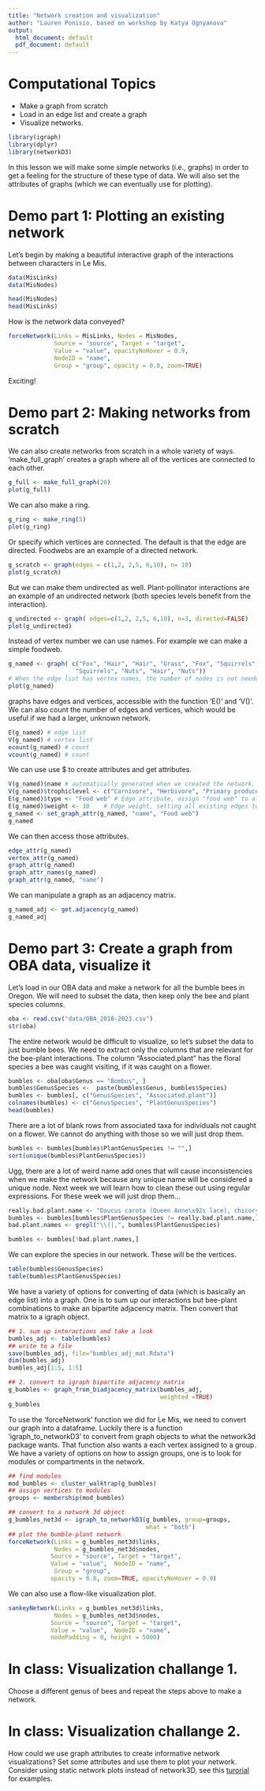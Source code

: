 ```yaml
---
title: "Network creation and visualization"
author: "Lauren Ponisio, based on workshop by Katya Ognyanova"
output:
  html_document: default
  pdf_document: default
---
```


<!-- Lesson Overview -->
# Computational Topics
- Make a graph from scratch
- Load in an edge list and create a graph 
- Visualize networks. 


```r
library(igraph)
library(dplyr)
library(networkD3)
```

In this lesson we will make some simple networks (i.e., graphs) in order to get a feeling for the structure of these type of data. We will also set the attributes of graphs (which we can eventually use for plotting).


# Demo part 1: Plotting an existing network

Let's begin by making a beautiful interactive graph of the interactions between characters in Le Mis.

```r
data(MisLinks)
data(MisNodes)

head(MisNodes)
head(MisLinks)
```

How is the network data conveyed? 

```r
forceNetwork(Links = MisLinks, Nodes = MisNodes,
             Source = "source", Target = "target",
             Value = "value", opacityNoHover = 0.9,
             NodeID = "name",
             Group = "group", opacity = 0.8, zoom=TRUE)
```

Exciting! 

# Demo part 2: Making networks from scratch

We can also create networks from scratch in a whole variety of ways. 'make_full_graph' creates a graph where all of the vertices are connected to each other. 

```r
g_full <- make_full_graph(20) 
plot(g_full)
```

We can also make a ring. 

```r
g_ring <- make_ring(5)
plot(g_ring)
```

Or specify which vertices are connected. The default is that the edge are directed. Foodwebs are an example of a directed network. 

```r
g_scratch <- graph(edges = c(1,2, 2,5, 6,10), n= 10)
plot(g_scratch)
```

But we can make them undirected as well. Plant-pollinator interactions are an example of an undirected network (both species levels benefit from the interaction). 

```r
g_undirected <- graph( edges=c(1,2, 2,5, 6,10), n=3, directed=FALSE) 
plot(g_undirected)
```

Instead of vertex number we can use names. For example we can make a simple foodweb.

```r
g_named <- graph( c("Fox", "Hair", "Hair", "Grass", "Fox", "Squirrels",
                   "Squirrels", "Nuts", "Hair", "Nuts")) 
# When the edge list has vertex names, the number of nodes is not needed
plot(g_named)
```
graphs have edges and vertices, accessible with the function 'E()' and 'V()'. We can also count the number of edges and vertices, which would be useful if we had a larger, unknown network. 

```r
E(g_named) # edge list
V(g_named) # vertex list
ecount(g_named) # count
vcount(g_named) # count
```

We can use use $ to create attributes and get attributes. 
```r
V(g_named)$name # automatically generated when we created the network.
V(g_named)$trophiclevel <- c("Carnivore", "Herbivore", "Primary producer", "Herbivore", "Primary producer")
E(g_named)$type <- "Food web" # Edge attribute, assign "food web" to all edges
E(g_named)$weight <- 10    # Edge weight, setting all existing edges to 10
g_named <- set_graph_attr(g_named, "name", "Food web")
g_named
```
We can then access those attributes. 
```r
edge_attr(g_named)
vertex_attr(g_named)
graph_attr(g_named)
graph_attr_names(g_named)
graph_attr(g_named, "name")
```

We can manipulate a graph as an adjacency matrix.

```r
g_named_adj <- get.adjacency(g_named)
g_named_adj
```

# Demo part 3: Create a graph from OBA data, visualize it
Let's load in our OBA data and make a network for all the bumble bees in Oregon. We will need to subset the data, then keep only the bee and plant species columns. 

```r
oba <- read.csv("data/OBA_2018-2023.csv")
str(oba)
```

The entire network would be difficult to visualize, so let's subset the data to just bumble bees. We need to extract only the columns that are relevant for the bee-plant interactions. The column "Associated.plant" has the floral species a bee was caught visiting, if it was caught on a flower.

```r
bumbles <- oba[oba$Genus == "Bombus", ]
bumbles$GenusSpecies <-  paste(bumbles$Genus, bumbles$Species)
bumbles <- bumbles[, c("GenusSpecies", "Associated.plant")]
colnames(bumbles) <- c("GenusSpecies", "PlantGenusSpecies")
head(bumbles)
```

There are a lot of blank rows from associated taxa for individuals not caught on a flower. We cannot do anything with those so we will just drop them. 

```r
bumbles <- bumbles[bumbles$PlantGenusSpecies != "",]
sort(unique(bumbles$PlantGenusSpecies))
```

Ugg, there are a lot of weird name add ones that will cause inconsistencies when we make the network because any unique name will be considered a unique node. Next week we will learn how to clean these out using regular expressions. For these week we will just drop them...

```r
really.bad.plant.name <- "Daucus carota (Queen Anne\x92s lace), chicory, field bindweed, field pea and dandelion"
bumbles <- bumbles[bumbles$PlantGenusSpecies != really.bad.plant.name,]
bad.plant.names <- grepl("\\(|,", bumbles$PlantGenusSpecies)

bumbles <- bumbles[!bad.plant.names,]
```


We can explore the species in our network. These will be the vertices. 
```r
table(bumbles$GenusSpecies)
table(bumbles$PlantGenusSpecies)
```
We have a variety of options for converting of data (which is basically an edge list) into a graph. One is to sum up our interactions but bee-plant combinations to make an bipartite adjacency matrix. Then convert that matrix to a igraph object. 

```r
## 1. sum up interactions and take a look
bumbles_adj <- table(bumbles)
## write to a file
save(bumbles_adj, file="bumbles_adj_mat.Rdata")
dim(bumbles_adj)
bumbles_adj[1:5, 1:5] 
```

```r
## 2. convert to igraph bipartite adjacency matrix 
g_bumbles <- graph_from_biadjacency_matrix(bumbles_adj, 
                                           weighted =TRUE) 
g_bumbles
```

To use the 'forceNetwork' function we did for Le Mis, we need to convert our graph into a dataframe. Luckily there is a function 'igraph_to_networkD3' to convert from graph objects to what the network3d package wants. That function also wants a each vertex assigned to a group. We have a variety of options on how to assign groups, one is to look for modules or compartments in the network. 

```r
## find modules
mod_bumbles <- cluster_walktrap(g_bumbles)
## assign vertices to modules
groups <- membership(mod_bumbles)

## convert to a network 3d object
g_bumbles_net3d <- igraph_to_networkD3(g_bumbles, group=groups, 
                                       what = "both")
## plot the bumble-plant network
forceNetwork(Links = g_bumbles_net3d$links,
             Nodes = g_bumbles_net3d$nodes,
            Source = "source", Target = "target",
            Value = "value",  NodeID = "name",
             Group = "group", 
            opacity = 0.8, zoom=TRUE, opacityNoHover = 0.9)
```

We can also use a flow-like visualization plot. 

```r

sankeyNetwork(Links = g_bumbles_net3d$links,
             Nodes = g_bumbles_net3d$nodes,
            Source = "source", Target = "target",
            Value = "value",  NodeID = "name", 
            nodePadding = 0, height = 5000)
```

# In class: Visualization challange 1.

Choose a different genus of bees and repeat the steps above to make a network. 

# In class: Visualization challange 2. 
How could we use graph attributes to create informative network visualizations? Set some attributes and use them to plot your network.
Consider using static network plots instead of network3D, see this [turorial](https://yunranchen.github.io/intro-net-r/advanced-network-visualization.html#visualization-for-static-network) for examples.  


```r

```


